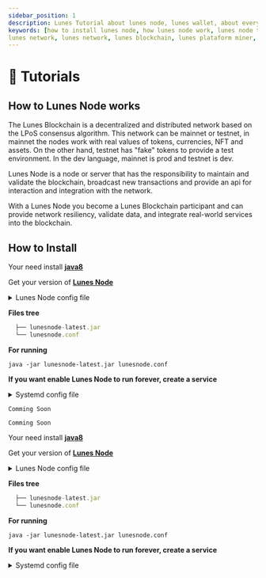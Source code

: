 ```yaml
---
sidebar_position: 1
description: Lunes Tutorial about lunes node, lunes wallet, about everything!
keywords: [how to install lunes node, how lunes node work, lunes node tutorial, how to miner in
lunes network, lunes network, lunes blockchain, lunes plataform miner, how to make a POS in lunes plataform]
---
```



# 🥷 Tutorials

## How to Lunes Node works

The Lunes Blockchain is a decentralized and distributed network based on the LPoS consensus algorithm. This network can be mainnet or testnet, in mainnet the nodes work with real values of tokens, currencies, NFT and assets. On the other hand, testnet has "fake" tokens to provide a test environment.
In the dev language, mainnet is prod and testnet is dev.

Lunes Node is a node or server that has the responsibility to maintain and validate the blockchain, broadcast new transactions and provide an api for interaction and integration with the network.

With a Lunes Node you become a Lunes Blockchain participant and can provide network resiliency, validate data, and integrate real-world services into the blockchain.

## How to Install

<Tabs>
  <TabItem value="🐧 Linux" label="🐧 Linux" default>

  Your need install **[java8](http://www.google.com/search?q=how+to+install+java+8+linux)**

  Get your version of **[Lunes Node](./releases)**


  <details>
    <summary>Lunes Node config file</summary>


  ```yml title="lunesnode.conf"
  # Minimum needed to run
  lunes {
    # where will the blockchain be persisted
    directory = "./"

    # choice your chain MAINNET or TESTNET
    blockchain.type = ""

    # put ip:port of any node in chain that you choiced
    # MAINNET 5.196.155.34:7770
    # TESTNET 5.196.155.46:7770
    network.known-peers = [""]

    # It will hide (encrypt) your seed
    wallet.password = ""

    # Your seed hashed in BASED58
    wallet.seed = ""
  }
  ```

  - Complete config file **[here](https://github.com/lunes-platform/lunesnode/blob/master/src/main/resources/application.conf)**


  </details>

  **Files tree**
  ```js title="/path/mylunesblockchain/"
    ├── lunesnode-latest.jar
    └── lunesnode.conf
  ```
  **For running**
  ```
  java -jar lunesnode-latest.jar lunesnode.conf
  ```

  **If you want enable Lunes Node to run forever, create a service**

  <details>
    <summary>Systemd config file</summary>

  ```systemd title="/etc/systemd/system/lunesnode.service"
  [Unit]
  Description = Lunes Node Blockchain
  After = network.target

  [Service]
  WorkingDirectory = /path/mylunesblockchain/
  ExecStart = /usr/bin/java -jar lunesnode-latest.jar lunesnode.conf
  Restart = always
  RestartSec = 30s
  StandardOutput = journal
  StandardError = journal
  SyslogIdentifier = lunesnode

  [Install]
  WantedBy = multi-user.target
  ```
  </details>

  </TabItem>

<TabItem value="🐳 Docker" label="🐳 Docker">

  ```
  Comming Soon
  ```

</TabItem>

<TabItem value="🍎 MacOs" label="🍎 MacOs">

  ```
  Comming Soon
  ```

</TabItem>

<TabItem value="🪟 Windows" label="🪟 Windows">


  Your need install **[java8](http://www.google.com/search?q=how+to+install+java+8+linux)**

  Get your version of **[Lunes Node](./releases)**


  <details>
    <summary>Lunes Node config file</summary>


  ```yml title="lunesnode.conf"
  # Minimum needed to run
  lunes {
    # where will the blockchain be persisted
    directory = "./"

    # choice your chain MAINNET or TESTNET
    blockchain.type = ""

    # put ip:port of any node in chain that you choiced
    # MAINNET 5.196.155.34:7770
    # TESTNET 5.196.155.46:7770
    network.known-peers = [""]

    # It will hide (encrypt) your seed
    wallet.password = ""

    # Your seed hashed in BASED58
    wallet.seed = ""
  }
  ```

  - Complete config file **[here](https://github.com/lunes-platform/lunesnode/blob/master/src/main/resources/application.conf)**


  </details>

  **Files tree**
  ```js title="/path/mylunesblockchain/"
    ├── lunesnode-latest.jar
    └── lunesnode.conf
  ```
  **For running**
  ```
  java -jar lunesnode-latest.jar lunesnode.conf
  ```

  **If you want enable Lunes Node to run forever, create a service**

  <details>
    <summary>Systemd config file</summary>

  ```
  Comming Soon
  ```
  </details>

</TabItem>

</Tabs>
